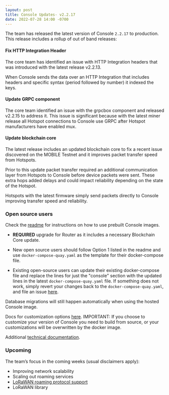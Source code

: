 ```yaml
---
layout: post
title: Console Updates- v2.2.17
date: 2022-07-28 14:00 -0700
---
```


The team has released the latest version of Console `2.2.17` to production. This release includes a
rollup of out of band releases:

<!--truncate-->

#### Fix HTTP Integration Header

The core team has identified an issue with HTTP Integration headers that was introduced with the
latest release v2.2.13.

When Console sends the data over an HTTP Integration that includes headers and specific syntax
(period followed by number) it indexed the keys.

#### Update GRPC component

The core team identified an issue with the grpcbox component and released v2.2.15 to address it.
This issue is significant because with the latest miner release all Hotspot connections to Console
use GRPC after Hotspot manufacturers have enabled mux.

#### Update blockchain core

The latest release includes an updated blockchain core to fix a recent issue discovered on the
MOBILE Testnet and it improves packet transfer speed from Hotspots.

Prior to this update packet transfer required an additional communication layer from Hotspots to
Console before device packets were sent. These extra hops added delays and could impact reliability
depending on the state of the Hotspot.

Hotspots with the latest firmware simply send packets directly to Console improving transfer speed
and reliability.

### Open source users

Check the [readme](https://github.com/helium/console) for instructions on how to use prebuilt
Console images.

- **REQUIRED** upgrade for Router as it includes a necessary Blockchain Core update.

- New open source users should follow Option 1 listed in the readme and use
  `docker-compose-quay.yaml` as the template for their docker-compose file.

- Existing open-source users can update their existing docker-compose file and replace the lines for
  just the "console" section with the updated lines in the latest `docker-compose-quay.yaml` file.
  If something does not work, simply revert your changes back to the `docker-compose-quay.yaml`, and
  file an issue [here](https://github.com/helium/console/issues).

Database migrations will still happen automatically when using the hosted Console image.

Docs for customization options
[here](https://docs.helium.com/use-the-network/run-a-network-server/run-console/#customize-console-environment).
IMPORTANT: If you choose to customize your version of Console you need to build from source, or your
customizations will be overwritten by the docker image.

Additional
[technical documentation](https://docs.helium.com/use-the-network/run-a-network-server/run-console/#console-setup).

### Upcoming

The team’s focus in the coming weeks (usual disclaimers apply):

- Improving network scalability
- Scaling out roaming services
- [LoRaWAN roaming protocol support](https://lora-alliance.org/wp-content/uploads/2022/01/TR010-1.0.0-LoRaWAN-Roaming-Hub.pdf)
- LoRaWAN library

